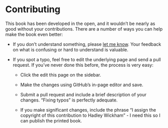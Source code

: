 # Contributing {#sec-contributing}

This book has been developed in the open, and it wouldn't be nearly as good without your contributions.
There are a number of ways you can help make the book even better:

-   If you don't understand something, please [let me know](mailto:h.wickham@gmail.com).
    Your feedback on what is confusing or hard to understand is valuable.

-   If you spot a typo, feel free to edit the underlying page and send a pull request.
    If you've never done this before, the process is very easy:

    -   Click the edit this page on the sidebar.

    -   Make the changes using GitHub's in-page editor and save.

    -   Submit a pull request and include a brief description of your changes.
        "Fixing typos" is perfectly adequate.

    -   If you make significant changes, include the phrase "I assign the copyright of this contribution to Hadley Wickham" - I need this so I can publish the printed book.

